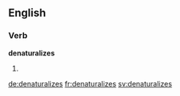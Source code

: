 
==English==

===Verb===
'''denaturalizes'''

# {{en-third-person singular of|denaturalize}}

[[de:denaturalizes]]
[[fr:denaturalizes]]
[[sv:denaturalizes]]